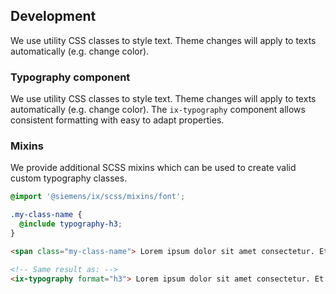 
## Development

We use utility CSS classes to style text.
Theme changes will apply to texts automatically (e.g. change color).



### Typography component

We use utility CSS classes to style text. Theme changes will apply to texts automatically (e.g. change color). The `ix-typography` component allows consistent formatting with easy to adapt properties.

<Api />

### Mixins

We provide additional SCSS mixins which can be used to create valid custom typography
classes.

```scss
@import '@siemens/ix/scss/mixins/font';

.my-class-name {
  @include typography-h3;
}
```

```html
<span class="my-class-name"> Lorem ipsum dolor sit amet consectetur. Et pulvinar arcu placerat tristique. Velit ipsum donec pulvinar erat donec turpis ultrices. Scelerisque pharetra sed sapien diam lorem. Risus quis in faucibus tempor. Hendrerit at cursus suspendisse neque adipiscing at at eu. </span>

<!-- Same result as: -->
<ix-typography format="h3"> Lorem ipsum dolor sit amet consectetur. Et pulvinar arcu placerat tristique. Velit ipsum donec pulvinar erat donec turpis ultrices. Scelerisque pharetra sed sapien diam lorem. Risus quis in faucibus tempor. Hendrerit at cursus suspendisse neque adipiscing at at eu. </ix-typography>
```

